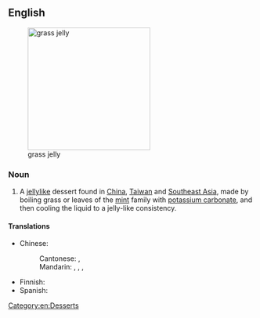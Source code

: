 ==English==
{{wikipedia}}
[[File:GrassJellyBlocks.jpg|250px|thumb|right|grass jelly]]

===Noun===
{{en-noun|-}}

# A [[jellylike]] dessert found in [[China]], [[Taiwan]] and [[Southeast Asia]], made by boiling grass or leaves of the [[mint]] family with [[potassium carbonate]], and then cooling the liquid to a jelly-like consistency.

====Translations====
{{trans-top|jellylike dessert}}
* Chinese:
*: Cantonese: {{t|yue|涼粉|sc=Hani}}, {{t|yue|凉粉|tr=loeng4 fan2|sc=Hani}}
*: Mandarin: {{t+|zh|涼粉|sc=Hani}}, {{t+|zh|凉粉|tr=liángfěn(r)|sc=Hani}}, {{qualifier|Taiwan}} {{t|cmn|燒仙草|sc=Hani}}, {{t|cmn|烧仙草|tr=shāoxiāncǎo|sc=Hani}}
{{trans-mid}}
* Finnish: {{t-needed|fi}}
* Spanish: {{t-needed|es}}
{{trans-bottom}}

[[Category:en:Desserts]]